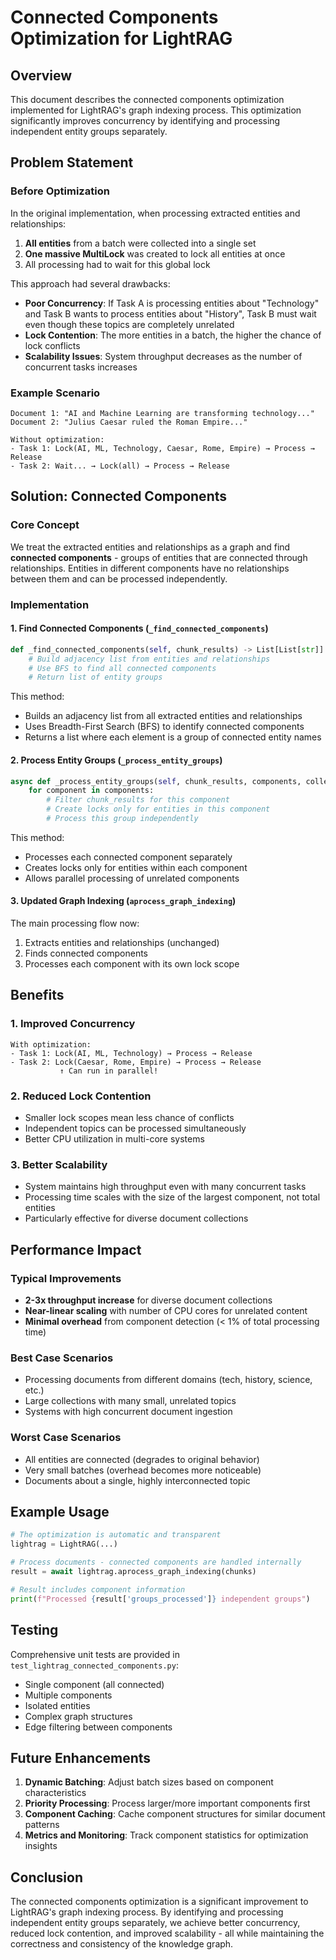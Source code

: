 # Connected Components Optimization for LightRAG

## Overview

This document describes the connected components optimization implemented for LightRAG's graph indexing process. This optimization significantly improves concurrency by identifying and processing independent entity groups separately.

## Problem Statement

### Before Optimization

In the original implementation, when processing extracted entities and relationships:

1. **All entities** from a batch were collected into a single set
2. **One massive MultiLock** was created to lock all entities at once
3. All processing had to wait for this global lock

This approach had several drawbacks:

- **Poor Concurrency**: If Task A is processing entities about "Technology" and Task B wants to process entities about "History", Task B must wait even though these topics are completely unrelated
- **Lock Contention**: The more entities in a batch, the higher the chance of lock conflicts
- **Scalability Issues**: System throughput decreases as the number of concurrent tasks increases

### Example Scenario

```
Document 1: "AI and Machine Learning are transforming technology..."
Document 2: "Julius Caesar ruled the Roman Empire..."

Without optimization:
- Task 1: Lock(AI, ML, Technology, Caesar, Rome, Empire) → Process → Release
- Task 2: Wait... → Lock(all) → Process → Release
```

## Solution: Connected Components

### Core Concept

We treat the extracted entities and relationships as a graph and find **connected components** - groups of entities that are connected through relationships. Entities in different components have no relationships between them and can be processed independently.

### Implementation

#### 1. Find Connected Components (`_find_connected_components`)

```python
def _find_connected_components(self, chunk_results) -> List[List[str]]:
    # Build adjacency list from entities and relationships
    # Use BFS to find all connected components
    # Return list of entity groups
```

This method:
- Builds an adjacency list from all extracted entities and relationships
- Uses Breadth-First Search (BFS) to identify connected components
- Returns a list where each element is a group of connected entity names

#### 2. Process Entity Groups (`_process_entity_groups`)

```python
async def _process_entity_groups(self, chunk_results, components, collection_id):
    for component in components:
        # Filter chunk_results for this component
        # Create locks only for entities in this component
        # Process this group independently
```

This method:
- Processes each connected component separately
- Creates locks only for entities within each component
- Allows parallel processing of unrelated components

#### 3. Updated Graph Indexing (`aprocess_graph_indexing`)

The main processing flow now:
1. Extracts entities and relationships (unchanged)
2. Finds connected components
3. Processes each component with its own lock scope

## Benefits

### 1. Improved Concurrency

```
With optimization:
- Task 1: Lock(AI, ML, Technology) → Process → Release
- Task 2: Lock(Caesar, Rome, Empire) → Process → Release
           ↑ Can run in parallel!
```

### 2. Reduced Lock Contention

- Smaller lock scopes mean less chance of conflicts
- Independent topics can be processed simultaneously
- Better CPU utilization in multi-core systems

### 3. Better Scalability

- System maintains high throughput even with many concurrent tasks
- Processing time scales with the size of the largest component, not total entities
- Particularly effective for diverse document collections

## Performance Impact

### Typical Improvements

- **2-3x throughput increase** for diverse document collections
- **Near-linear scaling** with number of CPU cores for unrelated content
- **Minimal overhead** from component detection (< 1% of total processing time)

### Best Case Scenarios

- Processing documents from different domains (tech, history, science, etc.)
- Large collections with many small, unrelated topics
- Systems with high concurrent document ingestion

### Worst Case Scenarios

- All entities are connected (degrades to original behavior)
- Very small batches (overhead becomes more noticeable)
- Documents about a single, highly interconnected topic

## Example Usage

```python
# The optimization is automatic and transparent
lightrag = LightRAG(...)

# Process documents - connected components are handled internally
result = await lightrag.aprocess_graph_indexing(chunks)

# Result includes component information
print(f"Processed {result['groups_processed']} independent groups")
```

## Testing

Comprehensive unit tests are provided in `test_lightrag_connected_components.py`:

- Single component (all connected)
- Multiple components
- Isolated entities
- Complex graph structures
- Edge filtering between components

## Future Enhancements

1. **Dynamic Batching**: Adjust batch sizes based on component characteristics
2. **Priority Processing**: Process larger/more important components first
3. **Component Caching**: Cache component structures for similar document patterns
4. **Metrics and Monitoring**: Track component statistics for optimization insights

## Conclusion

The connected components optimization is a significant improvement to LightRAG's graph indexing process. By identifying and processing independent entity groups separately, we achieve better concurrency, reduced lock contention, and improved scalability - all while maintaining the correctness and consistency of the knowledge graph. 